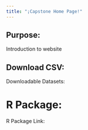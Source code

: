 ```yaml
---
title: "¡Capstone Home Page!"
---
```


## Purpose:

Introduction to website

## Download CSV: 

Downloadable Datasets:

# R Package:

R Package Link:


